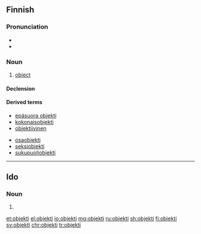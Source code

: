 ==Finnish==

===Pronunciation===
* {{IPA|[ˈo̞bje̞kti]|lang=fi}}
* {{hyphenation|ob|jek|ti|lang=fi}}

===Noun===
{{fi-noun}}

# [[object]]

====Declension====
{{fi-decl-risti|objekt|||a}}

====Derived terms====
{{der-top}}
* [[epäsuora objekti]]
* [[kokonaisobjekti]]
* [[objektiivinen]]
{{der-mid}}
* [[osaobjekti]]
* [[seksiobjekti]]
* [[sukupuoliobjekti]]
{{der-bottom}}

----

==Ido==

===Noun===
{{head|io|noun plural form}}

# {{plural of|objekto|lang=io}}

[[et:objekti]]
[[el:objekti]]
[[io:objekti]]
[[mg:objekti]]
[[ru:objekti]]
[[sh:objekti]]
[[fi:objekti]]
[[sv:objekti]]
[[chr:objekti]]
[[tr:objekti]]